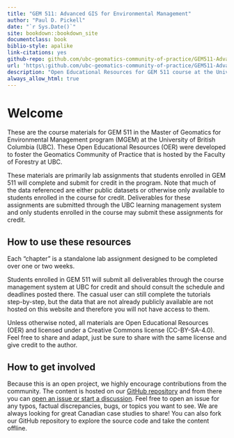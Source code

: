 ```yaml
--- 
title: "GEM 511: Advanced GIS for Environmental Management"
author: "Paul D. Pickell"
date: "`r Sys.Date()`"
site: bookdown::bookdown_site
documentclass: book
biblio-style: apalike
link-citations: yes
github-repo: github.com/ubc-geomatics-community-of-practice/GEM511-Advanced-GIS-for-Environmental-Management/book
url: 'https\:github.com/ubc-geomatics-community-of-practice/GEM511-Advanced-GIS-for-Environmental-Management/book/'
description: "Open Educational Resources for GEM 511 course at the University of British Columbia"
always_allow_html: true
---
```


# Welcome {-}

These are the course materials for GEM 511 in the Master of Geomatics for Environmental Management program (MGEM) at the University of British Columbia (UBC). These Open Educational Resources (OER) were developed to foster the Geomatics Community of Practice that is hosted by the Faculty of Forestry at UBC. 

These materials are primarily lab assignments that students enrolled in GEM 511 will complete and submit for credit in the program. Note that much of the data referenced are either public datasets or otherwise only available to students enrolled in the course for credit. Deliverables for these assignments are submitted through the UBC learning management system and only students enrolled in the course may submit these assignments for credit.

## How to use these resources {.unnumbered}

Each "chapter" is a standalone lab assignment designed to be completed over one or two weeks.

Students enrolled in GEM 511 will submit all deliverables through the course management system at UBC for credit and should consult the schedule and deadlines posted there. The casual user can still complete the tutorials step-by-step, but the data that are not already publicly available are not hosted on this website and therefore you will not have access to them. 

Unless otherwise noted, all materials are Open Educational Resources (OER) and licensed under a Creative Commons license (CC-BY-SA-4.0). Feel free to share and adapt, just be sure to share with the same license and give credit to the author.

## How to get involved {.unnumbered}

Because this is an open project, we highly encourage contributions from the community. The content is hosted on our [GitHub repository](https://github.com/ubc-geomatics-community-of-practice/GEM511-Advanced-GIS-for-Environmental-Management) and from there you can [open an issue or start a discussion](https://github.com/ubc-geomatics-community-of-practice/GEM511-Advanced-GIS-for-Environmental-Management/issues/new). Feel free to open an issue for any typos, factual discrepancies, bugs, or topics you want to see. We are always looking for great Canadian case studies to share! You can also fork our GitHub repository to explore the source code and take the content offline.
